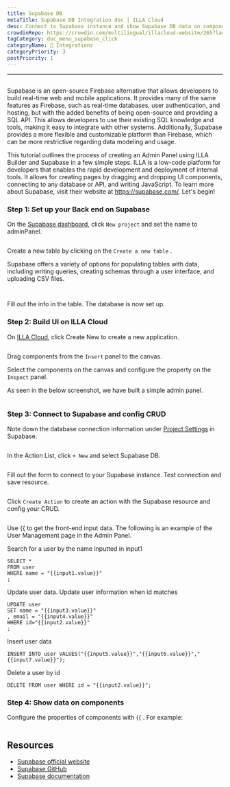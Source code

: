 ```yaml
---
title: Supabase DB
metaTitle: Supabase DB Integration doc | ILLA Cloud
desc: Connect to Supabase instance and show Supabase DB data on components
crowdinRepo: https://crowdin.com/multilingual/illacloud-website/265?languages=en&filter=basic&value=0
tagCategory: doc_menu_supabase_click
categoryName: 🔨 Integrations
categoryPriority: 3
postPriority: 1
---
```


* * *

## <h2 hidden>Supabase DB</h2>

Supabase is an open-source Firebase alternative that allows developers to build real-time web and mobile applications. It provides many of the same features as Firebase, such as real-time databases, user authentication, and hosting, but with the added benefits of being open-source and providing a SQL API. This allows developers to use their existing SQL knowledge and tools, making it easy to integrate with other systems. Additionally, Supabase provides a more flexible and customizable platform than Firebase, which can be more restrictive regarding data modeling and usage.

This tutorial outlines the process of creating an Admin Panel using ILLA Builder and Supabase in a few simple steps. ILLA is a low-code platform for developers that enables the rapid development and deployment of internal tools. It allows for creating pages by dragging and dropping UI components, connecting to any database or API, and writing JavaScript. To learn more about Supabase, visit their website at <https://supabase.com/>. Let's begin!

### Step 1: Set up your Back end on Supabase

On the [Supabase dashboard](https://app.supabase.com/projects), click `New project` and set the name to adminPanel.

<img
  src='https://cdn.illacloud.com/official-website/img/docs/assemble/supabase1.png'
  alt=""
/>

Create a new table by clicking on the `Create a new table` .

Supabase offers a variety of options for populating tables with data, including writing queries, creating schemas through a user interface, and uploading CSV files.

<img
  src='https://cdn.illacloud.com/official-website/img/docs/assemble/supabase2.png'
  alt=""
/>

<img
  src='https://cdn.illacloud.com/official-website/img/docs/assemble/supabase3.png'
  alt=""
/>

Fill out the info in the table. The database is now set up.

### Step 2: Build UI on ILLA Cloud

On [ILLA Cloud](https://cloud.illacloud.com), click Create New to create a new application.

<img
  src='https://cdn.illacloud.com/official-website/img/docs/assemble/supabase4.png'
  alt=""
/>

Drag components from the `Insert` panel to the canvas.

Select the components on the canvas and configure the property on the `Inspect` panel.

As seen in the below screenshot, we have built a simple admin panel.

<img
  src='https://cdn.illacloud.com/official-website/img/docs/assemble/supabase5.png'
  alt=""
/>

### Step 3: Connect to Supabase and config CRUD

Note down the database connection information under [Project Settings](https://app.supabase.com/project/hdcfnsxpwwgboqomdrhp/settings/database) in Supabase.

<img
  src='https://cdn.illacloud.com/official-website/img/docs/assemble/supabase6.png'
  alt=""
/>

In the Action List, click `+ New` and select Supabase DB.

<img
  src='https://cdn.illacloud.com/official-website/img/docs/assemble/supabase7.png'
  alt=""
/>

Fill out the form to connect to your Supabase instance. Test connection and save resource.

<img
  src='https://cdn.illacloud.com/official-website/img/docs/assemble/supabase8.png'
  alt=""
/>

Click `Create Action` to create an action with the Supabase resource and config your CRUD.

<img
  src='https://cdn.illacloud.com/official-website/img/docs/assemble/supabase9.png'
  alt=""
/>

Use {{ to get the front-end input data. The following is an example of the User Management page in the Admin Panel.

Search for a user by the name inputted in input1

```
SELECT *
FROM user
WHERE name = "{{input1.value}}"
;
```

Update user data. Update user information when id matches

```
UPDATE user
SET name = "{{input3.value}}"
, email = "{{input4.value}}"
WHERE id="{{input2.value}}"
;
```

Insert user data

```
INSERT INTO user VALUES("{{input5.value}}","{{input6.value}}","{{input7.value}}");
```

Delete a user by id

```
DELETE FROM user WHERE id = "{{input2.value}}";
```

### Step 4: Show data on components

Configure the properties of components with {{ . For example:

<img
  src='https://cdn.illacloud.com/official-website/img/docs/assemble/supabase10.png'
  alt=""
/>

## Resources

-   [Supabase official website](https://supabase.com/)
-   [Supabase GitHub](https://github.com/supabase/supabase)
-   [Supabase documentation](https://supabase.com/docs)
